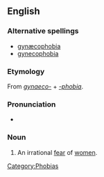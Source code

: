==English==

===Alternative spellings===
* [[gynæcophobia]]
* [[gynecophobia]]

===Etymology===
From ''[[gynaeco-]]'' + ''[[-phobia]]''.

===Pronunciation===
* {{IPA|/gaɪnɪkəˈfəʊbɪə/}}

===Noun===
{{en-noun}}

# {{psychology}} An irrational [[fear]] of [[women]].

[[Category:Phobias]]